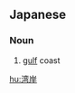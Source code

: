 ==Japanese==
{{ja-kanjitab|わん|がん|yomi=on}}

===Noun===
{{ja-noun|わんがん}}

# [[gulf]] coast

[[hu:湾岸]]